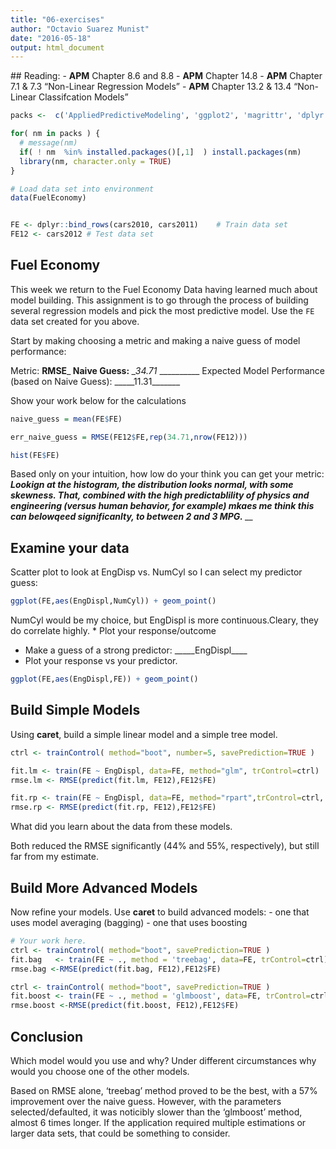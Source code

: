 ```yaml
---
title: "06-exercises"
author: "Octavio Suarez Munist"
date: "2016-05-18"
output: html_document
---
```

  
  ## Reading:
  - **APM** Chapter 8.6 and 8.8 
- **APM** Chapter 14.8 
- **APM** Chapter 7.1 & 7.3 "Non-Linear Regression Models"
- **APM** Chapter 13.2 & 13.4 "Non-Linear Classifcation Models"


```r

packs <-  c('AppliedPredictiveModeling', 'ggplot2', 'magrittr', 'dplyr', 'Metrics','caret')

for( nm in packs ) { 
  # message(nm)
  if( ! nm  %in% installed.packages()[,1]  ) install.packages(nm)
  library(nm, character.only = TRUE)
}

# Load data set into environment
data(FuelEconomy)


FE <- dplyr::bind_rows(cars2010, cars2011)    # Train data set
FE12 <- cars2012 # Test data set

```

## Fuel Economy 


This week we return to the Fuel Economy Data having learned much about model building. This assignment is to go through the process of building several regression models and pick the most predictive model. Use the `FE` data set created for you above.


Start by making choosing a metric and making a naive guess of model performance: 
  
  Metric: __RMSE_____
Naive Guess: ____34.71 ___________
Expected Model Performance (based on Naive Guess): _____11.31_______

Show your work below for the calculations

```r


naive_guess = mean(FE$FE)

err_naive_guess = RMSE(FE12$FE,rep(34.71,nrow(FE12)))

hist(FE$FE)

```


Based only on your intuition, how low do your think you can get your metric: ___Lookign at the histogram, the distribution looks normal, with some skewness. That, combined with the high predictablility of physics and engineering (versus human behavior, for example) mkaes me think this can belowqeed significanlty, to between 2 and 3 MPG. _____


## Examine your data

Scatter plot to look at EngDisp vs. NumCyl so I can select my predictor guess:
```r
ggplot(FE,aes(EngDispl,NumCyl)) + geom_point()
```
NumCyl would be my choice, but EngDispl is more continuous.Cleary, they do correlate highly.
* Plot your response/outcome 

* Make a guess of a strong predictor: _____EngDispl____  
* Plot your response vs your predictor. 

```r

ggplot(FE,aes(EngDispl,FE)) + geom_point()

```



## Build Simple Models

Using **caret**, build a simple linear model and a simple tree model. 

```r

ctrl <- trainControl( method="boot", number=5, savePrediction=TRUE )

fit.lm <- train(FE ~ EngDispl, data=FE, method="glm", trControl=ctrl)
rmse.lm <- RMSE(predict(fit.lm, FE12),FE12$FE)

fit.rp <- train(FE ~ EngDispl, data=FE, method="rpart",trControl=ctrl, tuneLength=20)
rmse.rp <- RMSE(predict(fit.rp, FE12),FE12$FE)

```


What did you learn about the data from these models.

Both reduced the RMSE significantly (44% and 55%, respectively), but still far from my estimate.


## Build More Advanced Models

Now refine your models. Use **caret** to build advanced models:
  - one that uses model averaging (bagging) 
- one that uses boosting 

```r


# Your work here.
ctrl <- trainControl( method="boot", savePrediction=TRUE )
fit.bag   <- train(FE ~ ., method = 'treebag', data=FE, trControl=ctrl) 
rmse.bag <-RMSE(predict(fit.bag, FE12),FE12$FE)

ctrl <- trainControl( method="boot", savePrediction=TRUE )
fit.boost <- train(FE ~ ., method = 'glmboost', data=FE, trControl=ctrl) 
rmse.boost <-RMSE(predict(fit.boost, FE12),FE12$FE)


```


## Conclusion 

Which model would you use and why?  Under different circumstances why would you choose one of the other models.

Based on RMSE alone, 'treebag' method proved to be the best, with a 57% improvement over the naive guess. However, with the parameters selected/defaulted, it was noticibly slower than the 'glmboost' method, almost 6 times longer. If the application required multiple estimations or larger data sets, that could be something to consider.

